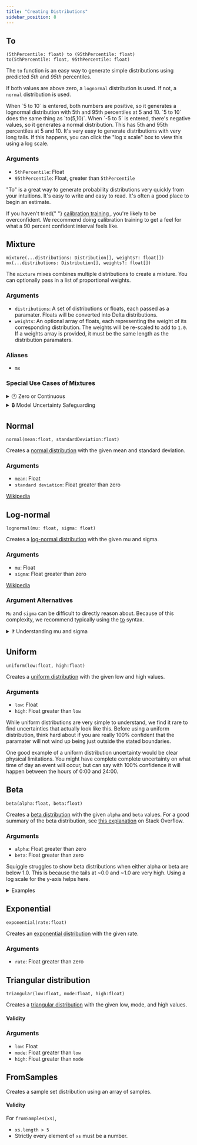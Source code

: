 ```yaml
---
title: "Creating Distributions"
sidebar_position: 8
---
```



<TOCInline toc={toc} maxHeadingLevel={2} />

## To

`(5thPercentile: float) to (95thPercentile: float)`  
`to(5thPercentile: float, 95thPercentile: float)`

The `to` function is an easy way to generate simple distributions using predicted _5th_ and _95th_ percentiles.

If both values are above zero, a `lognormal` distribution is used. If not, a `normal` distribution is used.

<Tabs>
  <TabItem value="ex1" label="5 to 10" default>
    When `5 to 10` is entered, both numbers are positive, so it generates a
    lognormal distribution with 5th and 95th percentiles at 5 and 10.
    <SquiggleEditor initialSquiggleString="5 to 10" />
  </TabItem>
  <TabItem value="ex3" label="to(5,10)">
    `5 to 10` does the same thing as `to(5,10)`.
    <SquiggleEditor initialSquiggleString="to(5,10)" />
  </TabItem>
  <TabItem value="ex2" label="-5 to 5">
    When `-5 to 5` is entered, there's negative values, so it generates a normal
    distribution. This has 5th and 95th percentiles at 5 and 10.
    <SquiggleEditor initialSquiggleString="-5 to -3" />
  </TabItem>
  <TabItem value="ex4" label="1 to 10000">
    It's very easy to generate distributions with very long tails. If this
    happens, you can click the "log x scale" box to view this using a log scale.
    <SquiggleEditor initialSquiggleString="1 to 10000" />
  </TabItem>
</Tabs>

### Arguments

- `5thPercentile`: Float
- `95thPercentile`: Float, greater than `5thPercentile`

<Admonition type="tip" title="Tip">
  <p>
    "<bold>To</bold>" is a great way to generate probability distributions very
    quickly from your intuitions. It's easy to write and easy to read. It's
    often a good place to begin an estimate.
  </p>
</Admonition>

<Admonition type="caution" title="Caution">
  <p>
    If you haven't tried{" "}
    <a href="https://www.lesswrong.com/posts/LdFbx9oqtKAAwtKF3/list-of-probability-calibration-exercises">
      calibration training
    </a>
    , you're likely to be overconfident. We recommend doing calibration training
    to get a feel for what a 90 percent confident interval feels like.
  </p>
</Admonition>

## Mixture

`mixture(...distributions: Distribution[], weights?: float[])`  
`mx(...distributions: Distribution[], weights?: float[])`

The `mixture` mixes combines multiple distributions to create a mixture. You can optionally pass in a list of proportional weights.

<Tabs>
  <TabItem value="ex1" label="Simple" default>
    <SquiggleEditor initialSquiggleString="mixture(1 to 2, 5 to 8, 9 to 10)" />
  </TabItem>
  <TabItem value="ex2" label="With Weights">
    <SquiggleEditor initialSquiggleString="mixture(1 to 2, 5 to 8, 9 to 10, [0.1, 0.1, 0.8])" />
  </TabItem>
  <TabItem value="ex3" label="With Continuous and Discrete Inputs">
    <SquiggleEditor initialSquiggleString="mixture(1 to 5, 8 to 10, 1, 3, 20)" />
  </TabItem>
</Tabs>

### Arguments

- `distributions`: A set of distributions or floats, each passed as a paramater. Floats will be converted into Delta distributions.
- `weights`: An optional array of floats, each representing the weight of its corresponding distribution. The weights will be re-scaled to add to `1.0`. If a weights array is provided, it must be the same length as the distribution paramaters.

### Aliases

- `mx`

### Special Use Cases of Mixtures

<details>
  <summary>🕐 Zero or Continuous</summary>
  <p>
    One common reason to have mixtures of continous and discrete distributions is to handle the special case of 0.
    Say I want to model the time I will spend on some upcoming assignment. I think I have an 80% chance of doing it.
  </p>

  <p>
    In this case, I have a 20% chance of spending 0 time with it. I might estimate my hours with,
  </p>
  <SquiggleEditor
    initialSquiggleString={`hours_the_project_will_take = 5 to 20
chance_of_doing_anything = 0.8
mx(hours_the_project_will_take, 0, [chance_of_doing_anything, 1 - chance_of_doing_anything])`}
  />
</details>

<details>
  <summary>🔒 Model Uncertainty Safeguarding</summary>
  <p>
  One technique several <a href="https://www.foretold.io/">Foretold.io</a> users used is to combine their main guess, with a
  "just-in-case distribution". This latter distribution would have very low weight, but would be
  very wide, just in case they were dramatically off for some weird reason.
  </p>
  <p>
  One common reason to have mixtures of continous and discrete distributions is to handle the special case of 0.
  Say I want to model the time I will spend on some upcoming assignment. I think I have an 80% chance of doing it.
  </p>
<SquiggleEditor
  initialSquiggleString={`forecast = 3 to 30
chance_completely_wrong = 0.05
forecast_if_completely_wrong = -100 to 200
mx(forecast, forecast_if_completely_wrong, [1-chance_completely_wrong, chance_completely_wrong])`}
/>

</details>

## Normal

`normal(mean:float, standardDeviation:float)`

Creates a [normal distribution](https://en.wikipedia.org/wiki/Normal_distribution) with the given mean and standard deviation.
<Tabs>
  <TabItem value="ex1" label="normal(5,1)" default>
    <SquiggleEditor initialSquiggleString="normal(5, 1)" />
  </TabItem>
  <TabItem value="ex2" label="normal(100000000000, 100000000000)">
    <SquiggleEditor initialSquiggleString="normal(100000000000, 100000000000)" />
  </TabItem>
</Tabs>

### Arguments

- `mean`: Float
- `standard deviation`: Float greater than zero

[Wikipedia](https://en.wikipedia.org/wiki/Normal_distribution)

## Log-normal

`lognormal(mu: float, sigma: float)`   

Creates a [log-normal distribution](https://en.wikipedia.org/wiki/Log-normal_distribution) with the given mu and sigma.

<SquiggleEditor initialSquiggleString="lognormal(0, 0.7)" />

### Arguments

- `mu`: Float
- `sigma`: Float greater than zero

[Wikipedia](https://en.wikipedia.org/wiki/Log-normal_distribution)

### Argument Alternatives
`Mu` and `sigma` can be difficult to directly reason about. Because of this complexity, we recommend typically using the <a href="#to">to</a> syntax.

<details>
  <summary>❓ Understanding <bold>mu</bold> and <bold>sigma</bold></summary>
  <p>
    The log of `lognormal(mu, sigma)` is a normal distribution with mean `mu` and standard deviation `sigma`. For example, these two distributions are identical:
  </p>
<SquiggleEditor
  initialSquiggleString={`normalMean = 10
normalStdDev = 2
logOfLognormal = log(lognormal(normalMean, normalStdDev))
[logOfLognormal, normal(normalMean, normalStdDev)]`}
/>
</details>

## Uniform

`uniform(low:float, high:float)`

Creates a [uniform distribution](https://en.wikipedia.org/wiki/Uniform_distribution_(continuous)) with the given low and high values.
<SquiggleEditor initialSquiggleString="uniform(3,7)" />

### Arguments

- `low`: Float
- `high`: Float greater than `low`

<Admonition type="caution" title="Caution">
  <p>
    While uniform distributions are very simple to understand, we find it rare to find uncertainties that actually look like this. Before using a uniform distribution, think hard about if you are really 100% confident that the paramater will not wind up being just outside the stated boundaries.
  </p>
    
  <p>
    One good example of a uniform distribution uncertainty would be clear physical limitations. You might have complete complete uncertainty on what time of day an event will occur, but can say with 100% confidence it will happen between the hours of 0:00 and 24:00. 
  </p>
</Admonition>

## Beta
``beta(alpha:float, beta:float)``  

Creates a [beta distribution](https://en.wikipedia.org/wiki/Beta_distribution) with the given `alpha` and `beta` values. For a good summary of the beta distribution, see [this explanation](https://stats.stackexchange.com/a/47782) on Stack Overflow.

<Tabs>
  <TabItem value="ex1" label="beta(10, 20)" default>
    <SquiggleEditor initialSquiggleString="beta(10,20)" />
  </TabItem>
  <TabItem value="ex2" label="beta(1000, 1000)" >
    <SquiggleEditor initialSquiggleString="beta(1000, 2000)" />
  </TabItem>
  <TabItem value="ex3" label="beta(1, 10)" >
    <SquiggleEditor initialSquiggleString="beta(1, 10)" />
  </TabItem>
  <TabItem value="ex4" label="beta(10, 1)" >
    <SquiggleEditor initialSquiggleString="beta(10, 1)" />
  </TabItem>
  <TabItem value="ex5" label="beta(0.8, 0.8)" >
    <SquiggleEditor initialSquiggleString="beta(0.8, 0.8)" />
  </TabItem>
</Tabs>

### Arguments

- `alpha`: Float greater than zero
- `beta`: Float greater than zero

<Admonition type="caution" title="Caution with small numbers">
  <p>
    Squiggle struggles to show beta distributions when either alpha or beta are below 1.0. This is because the tails at ~0.0 and ~1.0 are very high. Using a log scale for the y-axis helps here.
  </p>
<details>
  <summary>Examples</summary>
<Tabs>
  <TabItem value="ex1" label="beta(0.3, 0.3)" default>
    <SquiggleEditor initialSquiggleString="beta(0.3, 0.3)" />
  </TabItem>
  <TabItem value="ex2" label="beta(0.5, 0.5)">
    <SquiggleEditor initialSquiggleString="beta(0.5, 0.5)" />
  </TabItem>
  <TabItem value="ex3" label="beta(0.8, 0.8)">
    <SquiggleEditor initialSquiggleString="beta(.8,.8)" />
  </TabItem>
  <TabItem value="ex4" label="beta(0.9, 0.9)">
    <SquiggleEditor initialSquiggleString="beta(.9,.9)" />
  </TabItem>
</Tabs>
</details>
</Admonition>

## Exponential

``exponential(rate:float)``

Creates an [exponential distribution](https://en.wikipedia.org/wiki/Exponential_distribution) with the given rate.

<SquiggleEditor initialSquiggleString="exponential(4)" />

### Arguments
- `rate`: Float greater than zero

## Triangular distribution

``triangular(low:float, mode:float, high:float)``

Creates a [triangular distribution](https://en.wikipedia.org/wiki/Triangular_distribution) with the given low, mode, and high values.

#### Validity

### Arguments
- `low`: Float
- `mode`: Float greater than `low`
- `high`: Float greater than `mode`

<SquiggleEditor initialSquiggleString="triangular(1, 2, 4)" />

## FromSamples

Creates a sample set distribution using an array of samples.

<SquiggleEditor initialSquiggleString="fromSamples([1,2,3,4,6,5,5,5])" />

#### Validity

For `fromSamples(xs)`,

- `xs.length > 5`
- Strictly every element of `xs` must be a number.
